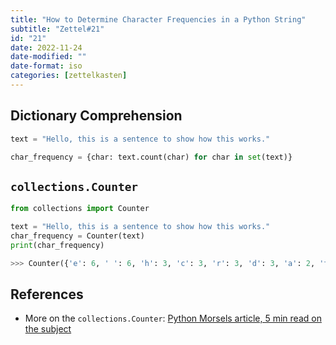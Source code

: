 ```yaml
---
title: "How to Determine Character Frequencies in a Python String"
subtitle: "Zettel#21"
id: "21"
date: 2022-11-24
date-modified: ""
date-format: iso
categories: [zettelkasten]
---
```

## Dictionary Comprehension

```python
text = "Hello, this is a sentence to show how this works."

char_frequency = {char: text.count(char) for char in set(text)}
```

## `collections.Counter`

```python
from collections import Counter

text = "Hello, this is a sentence to show how this works."
char_frequency = Counter(text)
print(char_frequency)

>>> Counter({'e': 6, ' ': 6, 'h': 3, 'c': 3, 'r': 3, 'd': 3, 'a': 2, 't': 2, 'l': 2, 'b': 2, 'T': 1, 'm': 1, 'y': 1, 'o': 1, 's': 1, 'v': 1, 'i': 1, 'p': 1, '.': 1})
```

## References

* More on the `collections.Counter`: [Python Morsels article, 5 min read on the subject](https://www.pythonmorsels.com/using-counter)
